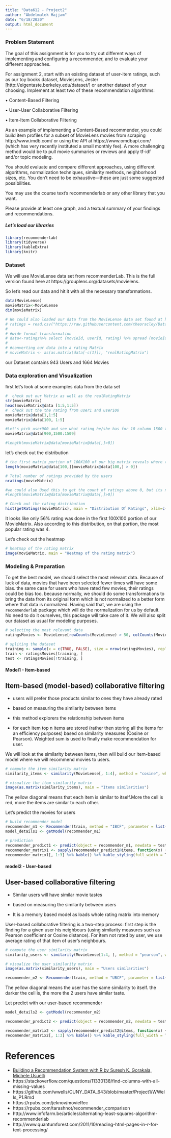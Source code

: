 ---
title: "Data612 - Project2"
author: "Abdelmalek Hajjam"
date: "6/18/2020" 
output: html_document
---

### Problem Statement

The goal of this assignment is for you to try out different ways of implementing and configuring a recommender, and to evaluate your different approaches.

For assignment 2, start with an existing dataset of user-item ratings, such as our toy books dataset, MovieLens, Jester [http://eigentaste.berkeley.edu/dataset/] or another dataset of your choosing. Implement at least two of these recommendation algorithms:

• Content-Based Filtering

• User-User Collaborative Filtering

• Item-Item Collaborative Filtering

As an example of implementing a Content-Based recommender, you could build item profiles for a subset of MovieLens movies from scraping http://www.imdb.com/ or using the API at https://www.omdbapi.com/ (which has very recently instituted a small monthly fee). A more challenging method would be to pull movie summaries or reviews and apply tf-idf and/or topic modeling.

You should evaluate and compare different approaches, using different algorithms, normalization techniques, similarity methods, neighborhood sizes, etc. You don’t need to be exhaustive—these are just some suggested possibilities.

You may use the course text’s recommenderlab or any other library that you want.

Please provide at least one graph, and a textual summary of your findings and recommendations.


##### Let's load our libraries

```{r, echo=F, message=F, warning=F, error=F, comment=F}
library(recommenderlab)
library(tidyverse)
library(kableExtra)
library(knitr)
```

### Dataset

We will use MovieLense data set from recommenderLab. This is the full version found here at https://grouplens.org/datasets/movielens.

So let's read our data and hit it with all the necessary transformations.

```{r}

data(MovieLense)
movieMatrix<-MovieLense 
dim(movieMatrix)

# We could also loaded our data from the MovieLense data set found at https://grouplens.org/datasets/movielens
# ratings = read.csv("https://raw.githubusercontent.com/theoracley/Data612/master/Project2/ratings.csv")
# 
# #wide format transformation
# data<-ratings%>% select (movieId, userId, rating) %>% spread (movieId,rating)
# 
# #converting our data into a rating Matrix
# movieMatrix <- as(as.matrix(data[-c(1)]), "realRatingMatrix")
```

our Dataset contains 943 Users and 1664 Movies

### Data exploration and Visualization

first let's look at some examples data from the data set

```{r}
#  check out our Matrix as well as the realRatingMatrix
str(movieMatrix)
head(movieMatrix@data [1:5,1:5])
#  check out the the rating from user1 and user100
movieMatrix@data[1,1:5]
movieMatrix@data[100, 1:5]

#Let's pick user900 and see what rating he/she has for 10 column 1500 to 1509
movieMatrix@data[900,1500:1509]

#length(movieMatrix@data[movieMatrix@data[,]>0])
```


let's check out the distribution

```{r} 
# the first matrix portion of 100X100 of our big matrix reveals where the users have actually given a rating
length(movieMatrix@data[100,][movieMatrix@data[100,] > 0])

# Total number of ratings provided by the users
nratings(movieMatrix)

#we could also Used this to get the count of ratings above 0, but its not optimized
#length(movieMatrix@data[movieMatrix@data[,]>0])

# Check out the rating distribution
hist(getRatings(movieMatrix), main = "Distribution Of Ratings", xlim=c(0,5), breaks="FD")
```

It looks like only 56% rating was done in the first 100X100 portion of our MovieMatrix. Also according to this distribution, on that portion, the most popular rating was 4.

Let's check out the heatmap
```{r}
# heatmap of the rating matrix
image(movieMatrix, main = "Heatmap of the rating matrix")
```

### Modeling & Preparation

To get the best model, we should select the most relevant data. Because of luck of data, movies that have been selected fewer times will have some bias. the same case for users who have rated few movies, their ratings could be bias too. because normally, we should do some transformations to bring the data from its original form which is not normalized to a better form where that data is normalized. Having said that, we are using the `recommenderlab` package which will do the normalization for us by default. No need to do it ourselves, this package will take care of it. We will also split our dataset as usual for modeling purposes.


```{r}
# selecting the most relevant data
ratingsMovies <- MovieLense[rowCounts(MovieLense) > 50, colCounts(MovieLense) > 100]

# spliting the dataset
training <- sample(x = c(TRUE, FALSE), size = nrow(ratingsMovies), replace = TRUE, prob = c(0.8, 0.2))
train <- ratingsMovies[training, ]
test <- ratingsMovies[!training, ]
```

#### Model1 - Item-based

Item-based (model-based) collaborative filtering
------------------------------------------------

- users will prefer those products similar to ones they have already rated

- based on measuring the similarity between items

- this method explorers the relationship between items

- for each item top n items are stored (rather then storing all the items for an efficiency purposes) based on similarity measures (Cosine or Pearson). Weighted sum is used to finally make recommendation for user.

We will look at the similarity between items, then will build our item-based model where we will recommend movies to users.


```{r}
# compute the item similarity matrix
similarity_items <- similarity(MovieLense[, 1:4], method = "cosine", which = "items")

# visualize the item similarity matrix
image(as.matrix(similarity_items), main = "Items similarities")
```

The yellow diagonal means that each item is similar to itself.More the cell is red, more the items are similar to each other.


Let's predict the movies for users

```{r}
# build recommender model
recommender_m1 <- Recommender(train, method = "IBCF", parameter = list(k = 30))
model_details1 <- getModel(recommender_m1)

# prediction
recommender_predict1 <- predict(object = recommender_m1, newdata = test, n = 6)
recommender_matrix1 <- sapply(recommender_predict1@items, function(x) {colnames(ratingsMovies)[x]})
recommender_matrix1[, 1:3] %>% kable() %>% kable_styling(full_width = T) 
```

#### model2 - User-based

User-based collaborative filtering
----------------------------------

- Similar users will have similar movie tastes

- based on measuring the similarity between users

- It is a memory based model as loads whole rating matrix into memory

User-based collaborative filtering is a two-step process: first step is the finding for a given user his neighbours (using similarity measures such as Pearson coefficient or Cosine distance). For item not rated by user, we use average rating of that item of user's neighbours.



```{r}
# compute the user similarity matrix
similarity_users <- similarity(MovieLense[1:4, ], method = "pearson", which = "users")

# visualize the user similarity matrix
image(as.matrix(similarity_users), main = "Users similarities")

recommender_m2 <- Recommender(train, method = "UBCF", parameter = list(k = 25))
```

The yellow diagonal means the user has the same similarity to itself. the darker the cell is, the more the 2 users have similar taste.


Let predict with our user-based recommender

```{r}
model_details2 <- getModel(recommender_m2)

recommender_predict2 <- predict(object = recommender_m2, newdata = test, n = 6)

recommender_matrix2 <- sapply(recommender_predict2@items, function(x) {colnames(ratingsMovies)[x]})
recommender_matrix2[, 1:3] %>% kable() %>% kable_styling(full_width = T)
```

# References

* [Building a Recommendation System with R by Suresh K. Gorakala, Michele Usuelli](https://www.amazon.com/dp/B012O8S1YM/ref=dp-kindle-redirect?_encoding=UTF8&btkr=1)
* https://stackoverflow.com/questions/11330138/find-columns-with-all-missing-values
* https://github.com/wwells/CUNY_DATA_643/blob/master/Project1/WWells_P1.Rmd
* https://rpubs.com/jeknov/movieRec
* https://rpubs.com/tarashnot/recommender_comparison
* http://www.infofarm.be/articles/alternating-least-squares-algorithm-recommenderlab
* http://www.quantumforest.com/2011/10/reading-html-pages-in-r-for-text-processing/


